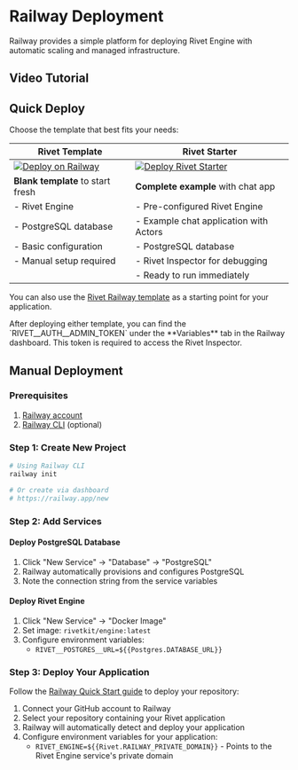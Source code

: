 
# Railway Deployment

Railway provides a simple platform for deploying Rivet Engine with automatic scaling and managed infrastructure.

## Video Tutorial

<TutorialVideo videoId="zk8ODYz8CrI" />

## Quick Deploy

Choose the template that best fits your needs:

| **Rivet Template** | **Rivet Starter** |
|-------------------|-------------------|
| [![Deploy on Railway](https://railway.com/button.svg)](https://railway.com/deploy/rivet?referralCode=RC7bza&utm_medium=integration&utm_source=template&utm_campaign=generic) | [![Deploy Rivet Starter](https://railway.com/button.svg)](https://railway.com/deploy/rivet-starter) |
| **Blank template** to start fresh | **Complete example** with chat app |
| - Rivet Engine | - Pre-configured Rivet Engine |
| - PostgreSQL database | - Example chat application with Actors |
| - Basic configuration | - PostgreSQL database |
| - Manual setup required | - Rivet Inspector for debugging |
| | - Ready to run immediately |

You can also use the [Rivet Railway template](https://github.com/rivet-gg/template-railway) as a starting point for your application.

<Note>
After deploying either template, you can find the `RIVET__AUTH__ADMIN_TOKEN` under the **Variables** tab in the Railway dashboard. This token is required to access the Rivet Inspector.
</Note>

## Manual Deployment

### Prerequisites

1. [Railway account](https://railway.app)
2. [Railway CLI](https://docs.railway.app/develop/cli) (optional)

### Step 1: Create New Project

```bash
# Using Railway CLI
railway init

# Or create via dashboard
# https://railway.app/new
```

### Step 2: Add Services

#### Deploy PostgreSQL Database

1. Click "New Service" → "Database" → "PostgreSQL"
2. Railway automatically provisions and configures PostgreSQL
3. Note the connection string from the service variables

#### Deploy Rivet Engine

1. Click "New Service" → "Docker Image"
2. Set image: `rivetkit/engine:latest`
3. Configure environment variables:
    - `RIVET__POSTGRES__URL=${{Postgres.DATABASE_URL}}`

### Step 3: Deploy Your Application

Follow the [Railway Quick Start guide](https://docs.railway.com/quick-start) to deploy your repository:

1. Connect your GitHub account to Railway
2. Select your repository containing your Rivet application
3. Railway will automatically detect and deploy your application
4. Configure environment variables for your application:
    - `RIVET_ENGINE=${{Rivet.RAILWAY_PRIVATE_DOMAIN}}` - Points to the Rivet Engine service's private domain

